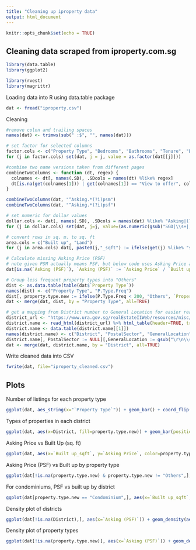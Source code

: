 ```yaml
---
title: "Cleaning up iproperty data"
output: html_document
---
```


```r
knitr::opts_chunk$set(echo = TRUE)
```

## Cleaning data scraped from iproperty.com.sg

```r
library(data.table)
library(ggplot2)

library(rvest)
library(magrittr)
```

Loading data into R using data.table package

```r
dat <- fread("iproperty.csv")
```

Cleaning

```r
#remove colon and trailing spaces
names(dat) <- trimws(sub(" :$", "", names(dat)))

# set factor for selected columns
factor.cols <- c("Property Type", "Bedrooms", "Bathrooms", "Tenure", "Estate", "Unit Type", "Carpark", "Air Cond", "District")
for (j in factor.cols) set(dat, j = j, value = as.factor(dat[[j]]))

#combine two name versions taken from different pages
combineTwoColumns <- function (dt, regex) {
  colnames <- dt[, names(.SD), .SDcols = names(dt) %like% regex]
  dt[is.na(get(colnames[1])) | get(colnames[1]) == "View to offer", colnames[1] := get(colnames[2])][, (colnames[2]) := NULL]
}

combineTwoColumns(dat, "^Asking.*(?i)psm")
combineTwoColumns(dat, "^Asking.*(?i)psf")

# set numeric for dollar values
dollar.cols <- dat[, names(.SD), .SDcols = names(dat) %like% "Asking|(?i)psf|(?i)psm" | names(dat) == "Age"]
for (j in dollar.cols) set(dat, j=j, value=(as.numeric(gsub("SGD|\\s+|,|View to offer","",dat[[j]]))))

# convert rows in sq. m. to sq. ft
area.cols = c("Built up", "Land")
for (j in area.cols) dat[, paste0(j,"_sqft") := ifelse(get(j) %like% "sq. m", as.numeric(gsub("sq. m|\\s+", "", get(j))) * 10.7639, as.numeric(gsub("sq. ft.|\\s+", "", get(j))))]

# Calculate missing Asking Price (PSF)
# note given PSM actually means PSF, but below code uses Asking Price and area to calculate PSF
dat[is.na(`Asking (PSF)`), `Asking (PSF)` := `Asking Price` / `Built up_sqft`]

# Group less frequent property types into "Others"
dist <- as.data.table(table(dat$`Property Type`))
names(dist) <- c("Property Type", "P.Type.Freq")
dist[, property.type.new := ifelse(P.Type.Freq < 200, "Others", `Property Type`)]
dat <- merge(dat, dist, by = "Property Type", all=TRUE)

```

```r
# get a mapping from District number to General Location for easier reading
district_url <- "https://www.ura.gov.sg/realEstateIIWeb/resources/misc/list_of_postal_districts.htm"
district.name <- read_html(district_url) %>% html_table(header=TRUE, trim=TRUE)
district.name <- data.table(district.name[[1]])
names(district.name) <- c("District", "PostalSector", "GeneralLocation")
district.name[, PostalSector := NULL][,GeneralLocation := gsub("\r\n\\s+"," ",GeneralLocation)]
dat <- merge(dat, district.name, by = "District", all=TRUE)
```


Write cleaned data into CSV

```r
fwrite(dat, file="iproperty_cleaned.csv")
```

## Plots

Number of listings for each property type
```r
ggplot(dat, aes_string(x="`Property Type`")) + geom_bar() + coord_flip()
```

Types of properties in each district
```r
ggplot(dat, aes(x=District, fill=property.type.new)) + geom_bar(position="fill") + coord_flip()
```

Asking Price vs Built Up (sq. ft)
```r
ggplot(dat, aes(x=`Built up_sqft`, y=`Asking Price`, color=property.type.new)) + geom_point(alpha=0.1) + xlim(0,10000) + ylim(0,10000000) + stat_smooth(method="lm")

```

Asking Price (PSF) vs Built up by property type
```r
ggplot(dat[!is.na(property.type.new) & property.type.new != "Others",], aes(x=`Built up_sqft`, y=`Asking (PSF)`, color=property.type.new)) + geom_point(alpha = .1) + ylim(400,3000) + xlim(0, 2500) + stat_smooth(method="lm")

```

For condominiums, PSF vs built up by district

```r
ggplot(dat[property.type.new == "Condominium",], aes(x=`Built up_sqft`, y=`Asking (PSF)`, color=District)) + geom_point(alpha = .5) + ylim(400,3000) + xlim(300, 4000)
```

Density plot of districts
```r
ggplot(dat[!is.na(District),], aes(x=`Asking (PSF)`)) + geom_density(aes(fill=District), alpha=0.5) + xlim(0,3000)
```

Density plot of property types
```r
ggplot(dat[!is.na(property.type.new)], aes(x=`Asking (PSF)`)) + geom_density(aes(fill=property.type.new), alpha=0.5) + xlim(0,3000)
```
